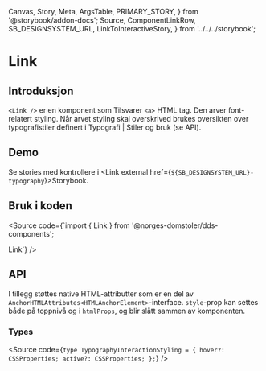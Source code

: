   Canvas,
  Story,
  Meta,
  ArgsTable,
  PRIMARY_STORY,
} from '@storybook/addon-docs';
  Source,
  ComponentLinkRow,
  SB_DESIGNSYSTEM_URL,
  LinkToInteractiveStory,
} from '../../../storybook';

<Meta title="Design system/Typography/Link/API" component={Link} />

# Link

<ComponentLinkRow
  docsHref="https://design.domstol.no/987b33f71/p/3718e2-typography"
  githubHref="https://github.com/domstolene/designsystem/tree/master/components/src/components/Typography/Link"
/>

## Introduksjon

`<Link />` er en komponent som Tilsvarer `<a>` HTML tag. Den arver font-relatert styling. Når arvet styling skal overskrived brukes oversikten over typografistiler definert i <Link external href='https://design.domstol.no/987b33f71/p/63b944-typografi/b/21516f'>Typografi | Stiler og bruk</Link> (se API).

## Demo

<Canvas>
  <Story id="design-system-typography-link--default" />
</Canvas>

Se stories med kontrollere i <Link external href={`${SB_DESIGNSYSTEM_URL}-typography`}>Storybook</Link>.

## Bruk i koden

<Source code={`import { Link } from '@norges-domstoler/dds-components';

<Link href="https://domstol.no">Link</Link>`} />

## API

<ArgsTable story={PRIMARY_STORY} />

I tillegg støttes native HTML-attributter som er en del av
`AnchorHTMLAttributes<HTMLAnchorElement>`-interface.
`style`-prop kan settes både på toppnivå og i `htmlProps`, og blir slått
sammen av komponenten.

### Types

<Source
  code={`type TypographyInteractionStyling = {
  hover?: CSSProperties;
  active?: CSSProperties;
};`}
/>
